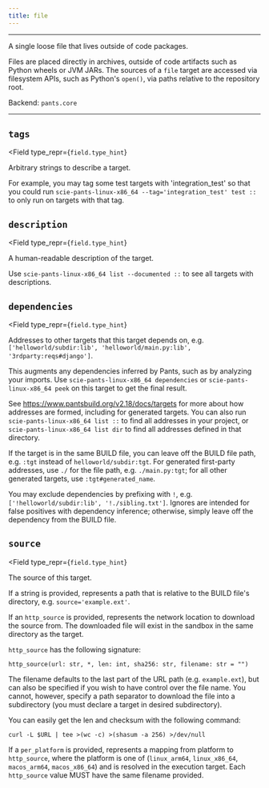 ```yaml
---
title: file
---
```



---

A single loose file that lives outside of code packages.

Files are placed directly in archives, outside of code artifacts such as Python wheels or JVM JARs. The sources of a `file` target are accessed via filesystem APIs, such as Python&#x27;s `open()`, via paths relative to the repository root.

Backend: <span className="color--primary">`pants.core`</span>

---

<span className={styles.options}>

## `tags`

<Field
    type_repr={`field.type_hint`}
>

Arbitrary strings to describe a target.

For example, you may tag some test targets with &#x27;integration_test&#x27; so that you could run `scie-pants-linux-x86_64 --tag='integration_test' test ::` to only run on targets with that tag.

</Field>

## `description`

<Field
    type_repr={`field.type_hint`}
>

A human-readable description of the target.

Use `scie-pants-linux-x86_64 list --documented ::` to see all targets with descriptions.

</Field>

## `dependencies`

<Field
    type_repr={`field.type_hint`}
>

Addresses to other targets that this target depends on, e.g. `['helloworld/subdir:lib', 'helloworld/main.py:lib', '3rdparty:reqs#django']`.

This augments any dependencies inferred by Pants, such as by analyzing your imports. Use `scie-pants-linux-x86_64 dependencies` or `scie-pants-linux-x86_64 peek` on this target to get the final result.

See https://www.pantsbuild.org/v2.18/docs/targets for more about how addresses are formed, including for generated targets. You can also run `scie-pants-linux-x86_64 list ::` to find all addresses in your project, or `scie-pants-linux-x86_64 list dir` to find all addresses defined in that directory.

If the target is in the same BUILD file, you can leave off the BUILD file path, e.g. `:tgt` instead of `helloworld/subdir:tgt`. For generated first-party addresses, use `./` for the file path, e.g. `./main.py:tgt`; for all other generated targets, use `:tgt#generated_name`.

You may exclude dependencies by prefixing with `!`, e.g. `['!helloworld/subdir:lib', '!./sibling.txt']`. Ignores are intended for false positives with dependency inference; otherwise, simply leave off the dependency from the BUILD file.

</Field>

## `source`

<Field
    type_repr={`field.type_hint`}
>

The source of this target.

If a string is provided, represents a path that is relative to the BUILD file&#x27;s directory, e.g. `source='example.ext'`.

If an `http_source` is provided, represents the network location to download the source from. The downloaded file will exist in the sandbox in the same directory as the target.

`http_source` has the following signature:

```
http_source(url: str, *, len: int, sha256: str, filename: str = "")
```

The filename defaults to the last part of the URL path (e.g. `example.ext`), but can also be specified if you wish to have control over the file name. You cannot, however, specify a path separator to download the file into a subdirectory (you must declare a target in desired subdirectory).

You can easily get the len and checksum with the following command:

```
curl -L $URL | tee >(wc -c) >(shasum -a 256) >/dev/null
```

If a `per_platform` is provided, represents a mapping from platform to `http_source`, where the platform is one of (`linux_arm64`, `linux_x86_64`, `macos_arm64`, `macos_x86_64`) and is resolved in the execution target. Each `http_source` value MUST have the same filename provided.

</Field>

</span>
